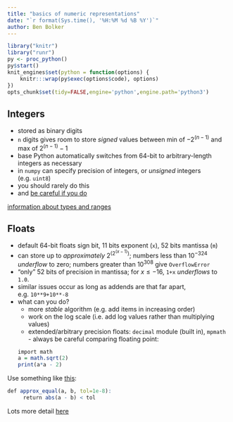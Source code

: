 ```yaml
---
title: "basics of numeric representations"
date: "`r format(Sys.time(), '%H:%M %d %B %Y')`"
author: Ben Bolker
---
```


```r
library("knitr")
library("runr")
py <- proc_python()
py$start()
knit_engines$set(python = function(options) {
    knitr:::wrap(py$exec(options$code), options)
})
opts_chunk$set(tidy=FALSE,engine='python',engine.path='python3')
```

## Integers

- stored as binary digits
- `n` digits gives room to store *signed* values between min of $-2^(n-1)$ and  max of $2^(n-1)-1$
- base Python automatically switches from 64-bit to arbitrary-length integers as necessary
- in `numpy` can specify precision of integers, or *unsigned* integers (e.g. `uint8`)
- you should rarely do this
- and [be careful if you do](https://xkcd.com/571/)

[information about types and ranges](http://docs.scipy.org/doc/numpy-1.10.1/user/basics.types.html)

## Floats

- default 64-bit floats sign bit, 11 bits exponent (`x`), 52 bits mantissa (`m`)
- can store up to *approximately* $2^(2^(x-1))$; numbers less than $10^{-324}$ *underflow* to zero; numbers greater than $10^{308}$ give `OverflowError`
- "only" 52 bits of precision in mantissa; for $x \le -16$, `1+x` *underflows* to `1.0`.
- similar issues occur as long as addends are that far apart, e.g. `10**9+10**-8`
- what can you do?
     - more *stable* algorithm (e.g. add items in increasing order)
	 - work on the log scale (i.e. add log values rather than multiplying values)
     - extended/arbitrary precision floats: `decimal` module (built in), `mpmath`    - always be careful comparing floating point:
```r
import math
a = math.sqrt(2)
print(a*a - 2)
```

Use something like [this](http://stackoverflow.com/questions/4028889/floating-point-equality-in-python):

```r
def approx_equal(a, b, tol=1e-8):
     return abs(a - b) < tol
```


Lots more detail [here](https://docs.oracle.com/cd/E19957-01/806-3568/ncg_goldberg.html)
